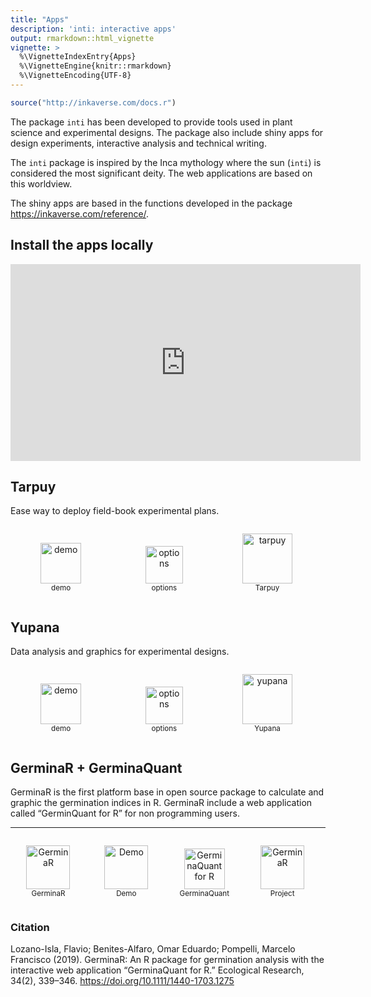 ---
title: "Apps"
description: 'inti: interactive apps'
output: rmarkdown::html_vignette
vignette: >
  %\VignetteIndexEntry{Apps}
  %\VignetteEngine{knitr::rmarkdown}
  %\VignetteEncoding{UTF-8}
---

```{r setup, include=FALSE}
source("http://inkaverse.com/docs.r")
```

The package `inti` has been developed to provide tools used in plant science and experimental designs. The package also include shiny apps for design experiments, interactive analysis and technical writing.

The `inti` package is inspired by the Inca mythology where the sun (`inti`) is considered the most significant deity. The web applications are based on this worldview.

The shiny apps are based in the functions developed in the package <https://inkaverse.com/reference/>.

## Install the apps locally

```{=html}
<p align="center"><iframe width="560" height="315" src="https://www.youtube.com/embed/sbpBD5CyUGM" frameborder="0" allow="accelerometer; autoplay; clipboard-write; encrypted-media; gyroscope; picture-in-picture" allowfullscreen></iframe></p>
```

## Tarpuy

Ease way to deploy field-book experimental plans.

```{=html}
<div id=footer style="width:100%; margin:auto;">

<div style="display:inline-block; width:32%">
<p style="text-align:center">
<a target="_blank" href="https://www.youtube.com/playlist?list=PLSQMdOu57lj8XTyH5KUN9h-VL5TAEsaBC">
<img src="https://flavjack.github.io/inti/img/youtube.png" style="height:65px" title="demo"></a>
<span style="display:block;"><small>demo</small></span>
</p></div>

<div style="display:inline-block; width:32%">
<p style="text-align:center">
<a target="_blank" href="https://inkaverse.com/articles/tarpuy.html">
<img src="https://lozanoisla.com/img/tools.png" style="height:60px" title="options"></a>
<span style="display:block;"><small>options</small></span>
</p></div>

<div style="display:inline-block; width:32%">
<p style="text-align:center">
<a target="_blank" href="https://flavjack.shinyapps.io/tarpuy/"><img src="https://flavjack.github.io/inti/img/tarpuy.png" style="height:80px" title="tarpuy"></a>
<span style="display:block;"><small>Tarpuy</small></span>
</p></div>

</div>
```

## Yupana

Data analysis and graphics for experimental designs.

```{=html}
<div id=footer style="width:100%; margin:auto;">

<div style="display:inline-block; width:32%">
<p style="text-align:center">
<a target="_blank" href="https://www.youtube.com/playlist?list=PLSQMdOu57lj9sTx5Dbff9O0g6KCU4pwCQ">
<img src="https://flavjack.github.io/inti/img/youtube.png" style="height:65px" title="demo"></a>
<span style="display:block;"><small>demo</small></span>
</p></div>

<div style="display:inline-block; width:32%">
<p style="text-align:center">
<a target="_blank" href="https://inkaverse.com/articles/yupana.html">
<img src="https://lozanoisla.com/img/tools.png" style="height:60px" title="options"></a>
<span style="display:block;"><small>options</small></span>
</p></div>

<div style="display:inline-block; width:32%">
<p style="text-align:center">
<a target="_blank" href="https://flavjack.shinyapps.io/yupanapro/"><img src="https://flavjack.github.io/inti/img/yupana.png" style="height:80px" title="yupana"></a>
<span style="display:block;"><small>Yupana</small></span>
</p></div>

</div>
```

## GerminaR + GerminaQuant

GerminaR is the first platform base in open source package to calculate and graphic the germination indices in R. GerminaR include a web application called "GerminQuant for R" for non programming users.

***

```{=html}
<div id=footer style="width:100%; margin:auto;">

<div style="display:inline-block; width:24%">
<p style="text-align:center">
<a target="_blank" href="https://CRAN.R-project.org/package=GerminaR"><img src="https://flavjack.github.io/GerminaR/reference/figures/logo.png" style="height:70px" title="R cran" alt="GerminaR"></a> 
<span style="display:block;"><small>GerminaR</small></span>
</p></div>

<div style="display:inline-block; width:24%">
<p style="text-align:center">
<a target="_blank" href="https://www.youtube.com/playlist?list=PLSQMdOu57lj9QUoA6JLuv0nBTYacuyrbg"><img src="https://lozanoisla.com/img/youtube.png" style="height:70px" title="Demo" alt="Demo"></a> 
<span style="display:block;"><small>Demo</small></span>
</p></div>

<div style="display:inline-block; width:24%">
<p style="text-align:center">
<a target="_blank" href="https://flavjack.shinyapps.io/germinaquant/"><img src="https://flavjack.github.io/GerminaR/reference/figures/germinaquant.png" style="height:65px" title="GerminaQuant" alt="GerminaQuant for R"></a>
<span style="display:block;"><small>GerminaQuant</small></span>
</p></div>

<div style="display:inline-block; width:24%">
<p style="text-align:center">
<a target="_blank" href="https://germinar.inkaverse.com/"><img src="https://pkgdown.r-lib.org/reference/figures/logo.png" style="height:70px" title="GerminaR" alt="GerminaR"></a> 
<span style="display:block;"><small>Project</small></span>
</p></div>

</div>
```

### Citation

Lozano-Isla, Flavio; Benites-Alfaro, Omar Eduardo; Pompelli, Marcelo Francisco (2019). GerminaR: An R package for germination analysis with the interactive web application “GerminaQuant for R.” Ecological Research, 34(2), 339–346. <https://doi.org/10.1111/1440-1703.1275>

